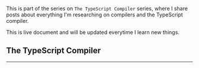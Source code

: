 <div class="series">

This is part of the series on <code>The TypeScript Compiler</code> series, where I share posts about everything I'm researching on compilers and the TypeScript compiler.

This is live document and will be updated everytime I learn new things.

## The TypeScript Compiler

<ul>
  <PostAndDate
    date="2023-06-25"
    title="A Deep Dive into the TypeScript Compiler Miniature"
    url="/a-deep-dive-into-the-typescript-compiler-miniature"
  />
  <PostAndDate
    date="2023-06-04"
    title="JavaScript scope, Closures, and the TypeScript compiler"
    url="/javascript-scope-closures-and-the-typescript-compiler"
  />
  <PostAndDate
    date="2023-02-27"
    title="A High Level Architecture of the TypeScript compiler"
    url="/a-high-level-architecture-of-the-typescript-compiler"
  />
</ul>

---

</div>
